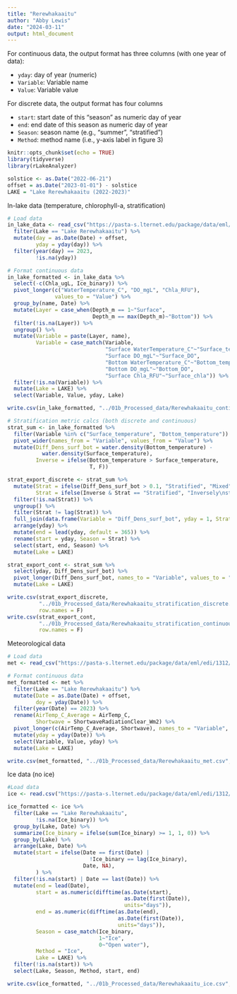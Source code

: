```yaml
---
title: "Rerewhakaaitu"
author: "Abby Lewis"
date: "2024-03-11"
output: html_document
---
```


For continuous data, the output format has three columns (with one year of data):

-   `yday`: day of year (numeric)
-   `Variable`: Variable name
-   `Value`: Variable value

For discrete data, the output format has four columns

-   `start`: start date of this "season" as numeric day of year
-   `end`: end date of this season as numeric day of year
-   `Season`: season name (e.g., "summer", "stratified")
-   `Method`: method name (i.e., y-axis label in figure 3)

```r
knitr::opts_chunk$set(echo = TRUE)
library(tidyverse)
library(rLakeAnalyzer)

solstice <- as.Date("2022-06-21")
offset = as.Date("2023-01-01") - solstice
LAKE = "Lake Rerewhakaaitu (2022-2023)" 
```

In-lake data (temperature, chlorophyll-a, stratification)

```r
# Load data
in_lake_data <- read_csv("https://pasta-s.lternet.edu/package/data/eml/edi/1312/6/f8e0e7b22826772424f156b9565d1498") %>%
  filter(Lake == "Lake Rerewhakaaitu") %>%
  mutate(day = as.Date(Date) + offset,
         yday = yday(day)) %>%
  filter(year(day) == 2023,
         !is.na(yday)) 

# Format continuous data
in_lake_formatted <- in_lake_data %>%
  select(-c(Chla_ugL, Ice_binary)) %>%
  pivot_longer(c("WaterTemperature_C", "DO_mgL", "Chla_RFU"),
               values_to = "Value") %>%
  group_by(name, Date) %>%
  mutate(Layer = case_when(Depth_m == 1~"Surface",
                           Depth_m == max(Depth_m)~"Bottom")) %>%
  filter(!is.na(Layer)) %>%
  ungroup() %>%
  mutate(Variable = paste(Layer, name),
         Variable = case_match(Variable,
                               "Surface WaterTemperature_C"~"Surface_temperature",
                               "Surface DO_mgL"~"Surface_DO",
                               "Bottom WaterTemperature_C"~"Bottom_temperature",
                               "Bottom DO_mgL"~"Bottom_DO",
                               "Surface Chla_RFU"~"Surface_chla")) %>%
  filter(!is.na(Variable)) %>%
  mutate(Lake = LAKE) %>%
  select(Variable, Value, yday, Lake)

write.csv(in_lake_formatted, "../01b_Processed_data/Rerewhakaaitu_continuous.csv", row.names = F)

# Stratification metric calcs (both discrete and continuous)
strat_sum <- in_lake_formatted %>%
  filter(Variable %in% c("Surface_temperature", "Bottom_temperature")) %>%
  pivot_wider(names_from = "Variable", values_from = "Value") %>%
  mutate(Diff_Dens_surf_bot = water.density(Bottom_temperature) - 
           water.density(Surface_temperature),
         Inverse = ifelse(Bottom_temperature > Surface_temperature,
                          T, F))

strat_export_discrete <- strat_sum %>%
  mutate(Strat = ifelse(Diff_Dens_surf_bot > 0.1, "Stratified", "Mixed"),
         Strat = ifelse(Inverse & Strat == "Stratified", "Inversely\nstratified", Strat)) %>%
  filter(!is.na(Strat)) %>%
  ungroup() %>%
  filter(Strat != lag(Strat)) %>%
  full_join(data.frame(Variable = "Diff_Dens_surf_bot", yday = 1, Strat = "Mixed")) %>%
  arrange(yday) %>%
  mutate(end = lead(yday, default = 365)) %>%
  rename(start = yday, Season = Strat) %>%
  select(start, end, Season) %>%
  mutate(Lake = LAKE)

strat_export_cont <- strat_sum %>%
  select(yday, Diff_Dens_surf_bot) %>%
  pivot_longer(Diff_Dens_surf_bot, names_to = "Variable", values_to = "Value") %>%
  mutate(Lake = LAKE)

write.csv(strat_export_discrete, 
          "../01b_Processed_data/Rerewhakaaitu_stratification_discrete.csv", 
          row.names = F)
write.csv(strat_export_cont, 
          "../01b_Processed_data/Rerewhakaaitu_stratification_continuous.csv", 
          row.names = F)
```

Meteorological data

```r
# Load data
met <- read_csv("https://pasta-s.lternet.edu/package/data/eml/edi/1312/4/e312838eff13f56594021498f35c04cd")

# Format continuous data
met_formatted <- met %>%
  filter(Lake == "Lake Rerewhakaaitu") %>%
  mutate(Date = as.Date(Date) + offset,
         doy = yday(Date)) %>%
  filter(year(Date) == 2023) %>%
  rename(AirTemp_C_Average = AirTemp_C,
         Shortwave = ShortwaveRadiationClear_Wm2) %>%
  pivot_longer(c(AirTemp_C_Average, Shortwave), names_to = "Variable", values_to = "Value") %>%
  mutate(yday = yday(Date)) %>%
  select(Variable, Value, yday) %>%
  mutate(Lake = LAKE)

write.csv(met_formatted, "../01b_Processed_data/Rerewhakaaitu_met.csv", row.names = F)
```

Ice data
(no ice)
```r
#Load data
ice <- read.csv("https://pasta-s.lternet.edu/package/data/eml/edi/1312/7/f8e0e7b22826772424f156b9565d1498") 

ice_formatted <- ice %>%
  filter(Lake == "Lake Rerewhakaaitu",
         !is.na(Ice_binary)) %>%
  group_by(Lake, Date) %>%
  summarize(Ice_binary = ifelse(sum(Ice_binary) >= 1, 1, 0)) %>%
  group_by(Lake) %>%
  arrange(Lake, Date) %>%
  mutate(start = ifelse(Date == first(Date) |
                          !Ice_binary == lag(Ice_binary),
                        Date, NA),
         ) %>%
  filter(!is.na(start) | Date == last(Date)) %>%
  mutate(end = lead(Date),
         start = as.numeric(difftime(as.Date(start), 
                                     as.Date(first(Date)), 
                                     units="days")),
         end = as.numeric(difftime(as.Date(end), 
                                   as.Date(first(Date)), 
                                   units="days")),
         Season = case_match(Ice_binary,
                             1~"Ice",
                             0~"Open water"), 
         Method = "Ice",
         Lake = LAKE) %>%
  filter(!is.na(start)) %>%
  select(Lake, Season, Method, start, end)

write.csv(ice_formatted, "../01b_Processed_data/Rerewhakaaitu_ice.csv", row.names = F)
```

